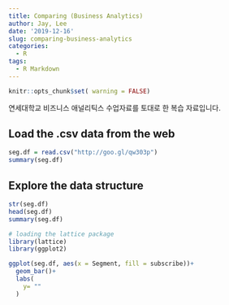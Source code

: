 ```yaml
---
title: Comparing (Business Analytics)
author: Jay, Lee
date: '2019-12-16'
slug: comparing-business-analytics
categories:
  - R
tags:
  - R Markdown
---
```

```r
knitr::opts_chunk$set( warning = FALSE)
```

연세대학교 비즈니스 애널리틱스 수업자료를 토대로 한 복습 자료입니다. 

## Load the .csv data from the web

```r
seg.df = read.csv("http://goo.gl/qw303p")
summary(seg.df)
```
## Explore the data structure

```r
str(seg.df)
head(seg.df)
summary(seg.df)
```


```r
# loading the lattice package
library(lattice)
library(ggplot2)

ggplot(seg.df, aes(x = Segment, fill = subscribe))+
  geom_bar()+
  labs(
    y= ""
  )
```

